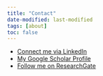 ```yaml
---
title: "Contact"
date-modified: last-modified
tags: [about]
toc: false
---
```


* [Connect me via LinkedIn](https://www.linkedin.com/in/akhlakm/)
* [My Google Scholar Profile](https://scholar.google.com/citations?user=S-uoOngAAAAJ&hl=en)
* [Follow me on ResearchGate](https://www.researchgate.net/profile/Akhlak-Ul-Mahmood)
